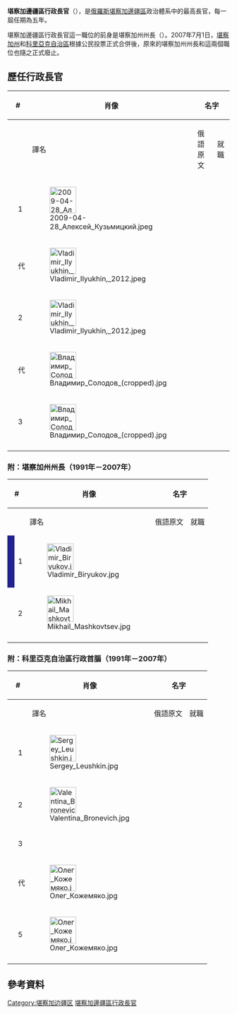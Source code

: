 {{Infobox Political post
| post            = 行政长官
| body            = 堪察加边疆区
| insignia = Coat of Arms of Kamchatka Krai.svg
| insigniasize = 125px
| insigniacaption = 
| image           = Владимир Солодов (cropped).jpg
| incumbent       = {{link-ru|弗拉基米尔·维克托洛维奇·索洛多夫|Солодов, Владимир Викторович|弗拉基米尔·索洛多夫}}
| incumbentsince  = 2020年4月3日
| appointer       = [[直接選舉|直接選舉]]
| residence       = 俄羅斯[[堪察加邊疆區|堪察加邊疆區]][[堪察加彼得罗巴甫洛夫斯克|堪察加彼得罗巴甫洛夫斯克]]
| seat            = 
| deputy          = 
|constituting_instrument = 
| termlength      = 5年
| formation       = 2007年7月2日
| precursor       = 堪察加州州長<br>{{link-ru|科里亞克自治區行政首腦|Губернатор Корякского автономного округа}}
| inaugural       = {{link-ru|阿列克谢·阿列克谢耶维奇·库兹米茨基|Кузьмицкий, Алексей Алексеевич|阿列克谢·库兹米茨基}}
}}
'''堪察加邊疆區行政長官'''（{{lang-ru|Губернатор Камчатского края}}），是[[俄羅斯|俄羅斯]][[堪察加邊疆區|堪察加邊疆區]]政治體系中的最高長官，每一屆任期為五年。

堪察加邊疆區行政長官這一職位的前身是堪察加州州長（{{lang|ru|Губернатор Камчатской области}}）。2007年7月1日，[[堪察加州|堪察加州]]和[[科里亞克自治區|科里亞克自治區]]根據公民投票正式合併後，原來的堪察加州州長和{{link-ru|科里亞克自治區行政首腦|Губернатор Корякского автономного округа}}這兩個職位也隨之正式廢止。

==歷任行政長官==
{| class="wikitable" style="margin-bottom: 10px;"
! colspan="2"|# 
! rowspan="2"|肖像
! colspan="2"|名字
! colspan="2"|任期
! rowspan="2"|政黨
|-
!
!
! 譯名
! 俄語原文
! 就職 
! 離職 
|- 
| style="background:{{Party meta/color/無黨籍}};"|
| 1 
| [[File:2009-04-28_Алексей_Кузьмицкий.jpeg|60px]] 
| {{link-ru|阿列克谢·阿列克谢耶维奇·库兹米茨基|Кузьмицкий, Алексей Алексеевич|阿列克谢·库兹米茨基}}
| {{lang|ru|Алексей Кузьмицкий}}
| 2007年7月2日
| 2011年2月25日
| [[無黨籍|無黨籍]]
|- bgcolor="#E6E6AA" 
| style="background:{{Party meta/color/統一俄羅斯黨}};"|
| 代
| [[File:Vladimir_Ilyukhin,_2012.jpeg|60px]] 
| {{link-en|弗拉基米尔·伊万诺维奇·伊柳金|Vladimir Ilyukhin|弗拉基米尔·伊柳金}}
| {{lang|ru|Владимир Илюхин}}
| 2011年2月25日
| 2011年3月3日
| [[統一俄羅斯|統一俄羅斯]]
|- 
| style="background:{{Party meta/color/統一俄羅斯黨}};"|
| 2
| [[File:Vladimir_Ilyukhin,_2012.jpeg|60px]] 
| {{link-en|弗拉基米尔·伊万诺维奇·伊柳金|Vladimir Ilyukhin|弗拉基米尔·伊柳金}}
| {{lang|ru|Владимир Илюхин}}
| 2011年3月3日
| 2020年4月3日
| [[統一俄羅斯|統一俄羅斯]]
|- bgcolor="#E6E6AA"  
| style="background:{{Party meta/color/無黨籍}};"|
| 代
| [[File:Владимир_Солодов_(cropped).jpg|60px]] 
| {{link-ru|弗拉基米尔·维克托洛维奇·索洛多夫|Солодов, Владимир Викторович|弗拉基米尔·索洛多夫}}
| {{lang|ru|Владимир Солодов}}
| 2020年4月3日
| 2020年9月21日
| [[無黨籍|無黨籍]]
|- 
| style="background:{{Party meta/color/無黨籍}};"|
| 3
| [[File:Владимир_Солодов_(cropped).jpg|60px]] 
| {{link-ru|弗拉基米尔·维克托洛维奇·索洛多夫|Солодов, Владимир Викторович|弗拉基米尔·索洛多夫}}
| {{lang|ru|Владимир Солодов}}
| 2020年9月21日
| ''现任''
| [[無黨籍|無黨籍]]
|- 
|}
=== 附：堪察加州州長（1991年－2007年） ===
{| class="wikitable" style="margin-bottom: 10px;"
! colspan="2"|# 
! rowspan="2"|肖像
! colspan="2"|名字
! colspan="2"|任期
! rowspan="2"|政黨
|-
!
!
! 譯名
! 俄語原文
! 就職 
! 離職 
|- 
| style="background:#23238E;"|
| 1 
| [[File:Vladimir_Biryukov.jpg|60px]] 
| {{link-ru|弗拉基米尔·阿法纳西耶维奇·比留科夫|Бирюков, Владимир Афанасьевич|弗拉基米尔·比留科夫}}
| {{lang|ru|Владимир Бирюков}}
| 1991年11月16日
| 2000年5月
| {{link-en|我們的家園－俄羅斯|Our Home – Russia}}
|- 
| style="background:{{Party meta/color/無黨籍}};"|
| 2
| [[File:Mikhail_Mashkovtsev.jpg|60px]] 
| {{link-en|米哈伊尔·鲍里索维奇·马什科夫采夫|Mikhail Mashkovtsev|米哈伊尔·马什科夫采夫}}
| {{lang|ru|Михаил Машковцев}}
| 2000年12月28日
| 2007年5月23日
| [[無黨籍|無黨籍]]
|- 
|}

=== 附：科里亞克自治區行政首腦（1991年－2007年） ===
{| class="wikitable" style="margin-bottom: 10px;"
! colspan="2"|# 
! rowspan="2"|肖像
! colspan="2"|名字
! colspan="2"|任期
! rowspan="2"|政黨
|-
!
!
! 譯名
! 俄語原文
! 就職 
! 離職 
|- 
| style="background:{{Party meta/color/無黨籍}};"|
| 1 
| [[File:Sergey_Leushkin.jpg|60px]] 
| {{link-ru|谢尔盖·根纳季耶维奇·列乌什金|Леушкин, Сергей Геннадьевич|谢尔盖·列乌什金}}
| {{lang|ru|Сергей Леушкин}}
| 1991年11月16日
| 1996年11月17日
| [[無黨籍|無黨籍]]
|- 
| style="background:{{Party meta/color/無黨籍}};"|
| 2 
| [[File:Valentina_Bronevich.jpg|60px]] 
| {{link-en|瓦连京娜·塔杰耶夫娜·布罗涅维奇|Valentina Bronevich|瓦连京娜·布罗涅维奇}}
| {{lang|ru|Валентина Броневич}}
| 1996年11月17日
| 2000年12月3日
| [[無黨籍|無黨籍]]
|- 
| style="background:{{Party meta/color/無黨籍}};"|
| 3 
| 
| {{link-ru|弗拉基米尔·亚历山德罗维奇·洛吉诺夫|Логинов, Владимир Александрович|弗拉基米尔·洛吉诺夫}}
| {{lang|ru|Владимир Логинов}}
| 2000年12月3日
| 2005年3月9日
| [[無黨籍|無黨籍]]
|- bgcolor="#E6E6AA"  
| style="background:{{Party meta/color/統一俄羅斯黨}};"|
| 代
| [[File:Олег_Кожемяко.jpg|60px]] 
| {{link-en|奥列格·尼古拉耶维奇·科热米亚科|Oleg Kozhemyako|奥列格·科热米亚科}}
| {{lang|ru|Олег Кожемяко}}
| 2005年3月9日
| 2005年4月14日
| [[統一俄羅斯|統一俄羅斯]]
|- 
| style="background:{{Party meta/color/統一俄羅斯黨}};"|
| 5
| [[File:Олег_Кожемяко.jpg|60px]] 
| {{link-en|奥列格·尼古拉耶维奇·科热米亚科|Oleg Kozhemyako|奥列格·科热米亚科}}
| {{lang|ru|Олег Кожемяко}}
| 2005年4月15日
| 2007年7月1日
| [[統一俄羅斯|統一俄羅斯]]
|-
|}

==參考資料==
{{reflist}}

{{俄罗斯联邦主体首长}}
[[Category:堪察加边疆区|Category:堪察加边疆区]]
[[Category:堪察加邊疆區行政長官|]]